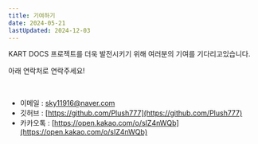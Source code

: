 ```yaml
---
title: 기여하기
date: 2024-05-21
lastUpdated: 2024-12-03
---
```


KART DOCS 프로젝트를 더욱 발전시키기 위해 여러분의 기여를 기다리고있습니다.

아래 연락처로 연락주세요!

<br />

- 이메일 : [sky11916@naver.com](mailto:sky11916)
- 깃허브 : [https://github.com/Plush777](https://github.com/Plush777)
- 카카오톡 : [https://open.kakao.com/o/sIZ4nWQb](https://open.kakao.com/o/sIZ4nWQb)
